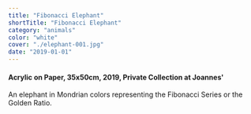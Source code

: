 ```yaml
---
title: "Fibonacci Elephant"
shortTitle: "Fibonacci Elephant"
category: "animals"
color: "white"
cover: "./elephant-001.jpg"
date: "2019-01-01"
---
```


#### Acrylic on Paper, 35x50cm, 2019, Private Collection at Joannes'

An elephant in Mondrian colors representing the Fibonacci Series or the Golden Ratio.